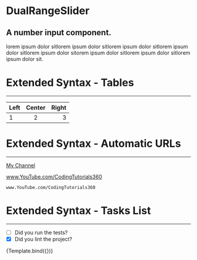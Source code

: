 
<Meta title="DualRangeSlider" component={DualRangeSlider} />



# DualRangeSlider
## A number input component.
lorem ipsum dolor sitlorem ipsum dolor sitlorem ipsum dolor sitlorem ipsum dolor sitlorem ipsum dolor sitorem ipsum dolor sitlorem ipsum dolor sitlorem ipsum dolor sit.
<ArgsTable of={DualRangeSlider} />

# Extended Syntax - Tables
--- 

| Left | Center | Right |
| :--- | :----: | ----: |
| 1    | 2      | 3     |


# Extended Syntax - Automatic URLs
--- 

[My Channel](www.YouTube.com/CodingTutorials360)

www.YouTube.com/CodingTutorials360

`www.YouTube.com/CodingTutorials360 `

# Extended Syntax - Tasks List
--- 

- [ ] Did you run the tests?
- [x] Did you lint the project?

<Preview>
  <Story name="Default" >
    {Template.bind({})}
  </Story>
</Preview>


<Props story="number" />